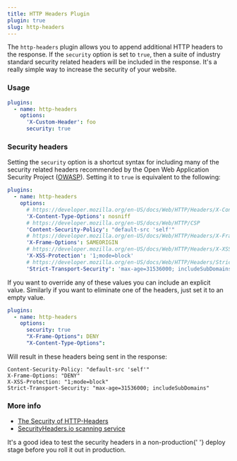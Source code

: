 ```yaml
---
title: HTTP Headers Plugin
plugin: true
slug: http-headers
---
```



The `http-headers` plugin allows you to append additional HTTP headers to the response. If the `security` option is set to `true`, then a suite of industry standard security related headers will be included in the response. It's a really simple way to increase the security of your website.

### Usage

```yaml
plugins:
  - name: http-headers
    options:
      'X-Custom-Header': foo
      security: true
```

### Security headers

Setting the `security` option is a shortcut syntax for including many of the security related headers recommended by the Open Web Application Security Project ([OWASP](https://www.owasp.org/index.php/Main_Page)). Setting it to `true` is equivalent to the following:

```yaml
plugins:
  - name: http-headers
    options:
      # https://developer.mozilla.org/en-US/docs/Web/HTTP/Headers/X-Content-Type-Options
      'X-Content-Type-Options': nosniff
      # https://developer.mozilla.org/en-US/docs/Web/HTTP/CSP
      'Content-Security-Policy': "default-src 'self'"
      # https://developer.mozilla.org/en-US/docs/Web/HTTP/Headers/X-Frame-Options
      'X-Frame-Options': SAMEORIGIN
      # https://developer.mozilla.org/en-US/docs/Web/HTTP/Headers/X-XSS-Protection
      'X-XSS-Protection': '1;mode=block'
      # https://developer.mozilla.org/en-US/docs/Web/HTTP/Headers/Strict-Transport-Security
      'Strict-Transport-Security': 'max-age=31536000; includeSubDomains'
```

If you want to override any of these values you can include an explicit value. Similarly if you want to eliminate one of the headers, just set it to an empty value.

```yaml
plugins:
  - name: http-headers
    options:
      security: true
      "X-Frame-Options": DENY
      "X-Content-Type-Options":
```

Will result in these headers being sent in the response:

```
Content-Security-Policy: "default-src 'self'"
X-Frame-Options: "DENY"
X-XSS-Protection: "1;mode=block"
Strict-Transport-Security: "max-age=31536000; includeSubDomains"
```

### More info

- [The Security of HTTP-Headers](https://www.contextis.com/resources/blog/security-http-headers/)
- [SecurityHeaders.io scanning service](https://securityheaders.io/)

<Alert type="warn">
  It's a good idea to test the security headers in a non-production{' '}
  <Link href="/docs/deployment/#deploy-stages">deploy stage</Link> before you roll it out in
  production.
</Alert>
